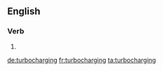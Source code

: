 ==English==

===Verb===
{{head|en|present participle}}

# {{present participle of|turbocharge|lang=en}}

[[de:turbocharging]]
[[fr:turbocharging]]
[[ta:turbocharging]]